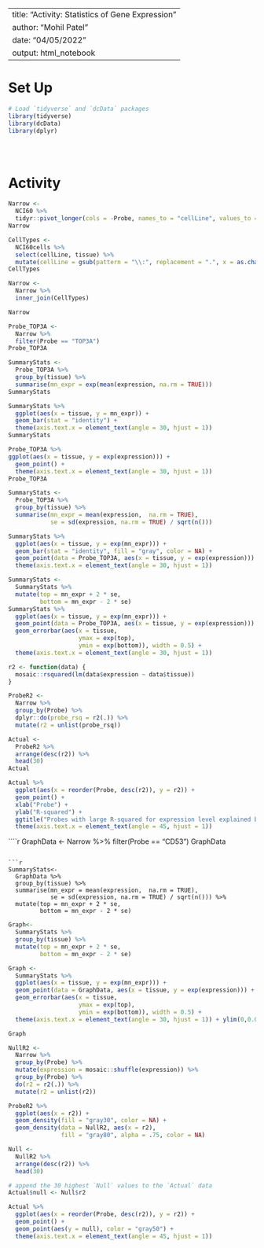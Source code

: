 
---
title: "Activity: Statistics of Gene Expression"
author: "Mohil Patel"
date: "04/05/2022"
output: html_notebook
---


# Set Up

```r
# Load `tidyverse` and `dcData` packages
library(tidyverse)
library(dcData)
library(dplyr)





```

# Activity


```r
Narrow <-
  NCI60 %>%
  tidyr::pivot_longer(cols = -Probe, names_to = "cellLine", values_to = "expression")
Narrow


```

```r
CellTypes <-
  NCI60cells %>%
  select(cellLine, tissue) %>%
  mutate(cellLine = gsub(pattern = "\\:", replacement = ".", x = as.character(cellLine)))
CellTypes
```


```r
Narrow <- 
  Narrow %>%
  inner_join(CellTypes)

Narrow
```
```r
Probe_TOP3A <-
  Narrow %>%
  filter(Probe == "TOP3A")
Probe_TOP3A

```
```r
SummaryStats <-
  Probe_TOP3A %>%
  group_by(tissue) %>%
  summarise(mn_expr = exp(mean(expression, na.rm = TRUE)))
SummaryStats

```

```r
SummaryStats %>% 
  ggplot(aes(x = tissue, y = mn_expr)) +
  geom_bar(stat = "identity") +
  theme(axis.text.x = element_text(angle = 30, hjust = 1))
SummaryStats

```

```r
Probe_TOP3A %>% 
ggplot(aes(x = tissue, y = exp(expression))) +
  geom_point() +
  theme(axis.text.x = element_text(angle = 30, hjust = 1))
Probe_TOP3A

```

```r

SummaryStats <-
  Probe_TOP3A %>%
  group_by(tissue) %>%
  summarise(mn_expr = mean(expression,  na.rm = TRUE),
            se = sd(expression, na.rm = TRUE) / sqrt(n())) 
```

```r
SummaryStats %>% 
  ggplot(aes(x = tissue, y = exp(mn_expr))) +
  geom_bar(stat = "identity", fill = "gray", color = NA) +
  geom_point(data = Probe_TOP3A, aes(x = tissue, y = exp(expression))) + 
  theme(axis.text.x = element_text(angle = 30, hjust = 1))
```
```r
SummaryStats <- 
  SummaryStats %>%
  mutate(top = mn_expr + 2 * se,
         bottom = mn_expr - 2 * se) 
SummaryStats %>%
  ggplot(aes(x = tissue, y = exp(mn_expr))) +
  geom_point(data = Probe_TOP3A, aes(x = tissue, y = exp(expression))) +
  geom_errorbar(aes(x = tissue, 
                    ymax = exp(top), 
                    ymin = exp(bottom)), width = 0.5) +
  theme(axis.text.x = element_text(angle = 30, hjust = 1))

```
```r
r2 <- function(data) {
  mosaic::rsquared(lm(data$expression ~ data$tissue))
}
```

```r
ProbeR2 <- 
  Narrow %>% 
  group_by(Probe) %>%
  dplyr::do(probe_rsq = r2(.)) %>%
  mutate(r2 = unlist(probe_rsq))
```

```r
Actual <-
  ProbeR2 %>%
  arrange(desc(r2)) %>%
  head(30) 
Actual
```
```r
Actual %>%
  ggplot(aes(x = reorder(Probe, desc(r2)), y = r2)) +
  geom_point() + 
  xlab("Probe") + 
  ylab("R-squared") + 
  ggtitle("Probes with large R-squared for expression level explained by tissue type") + 
  theme(axis.text.x = element_text(angle = 45, hjust = 1))


```
````r

GraphData <- 
  Narrow %>%
  filter(Probe == "CD53")
GraphData

```

```r
SummaryStats<-
  GraphData %>%
  group_by(tissue) %>%
  summarise(mn_expr = mean(expression,  na.rm = TRUE),
            se = sd(expression, na.rm = TRUE) / sqrt(n())) %>%
  mutate(top = mn_expr + 2 * se,
         bottom = mn_expr - 2 * se)

```

```r
Graph<-
  SummaryStats %>%
  group_by(tissue) %>%
  mutate(top = mn_expr + 2 * se,
         bottom = mn_expr - 2 * se) 


```

```r
 
Graph <-
  SummaryStats %>%
  ggplot(aes(x = tissue, y = exp(mn_expr))) +
  geom_point(data = GraphData, aes(x = tissue, y = exp(expression))) +
  geom_errorbar(aes(x = tissue,
                    ymax = exp(top), 
                    ymin = exp(bottom)), width = 0.5) +
  theme(axis.text.x = element_text(angle = 30, hjust = 1)) + ylim(0,0.006)

Graph
```
```r

NullR2 <-
  Narrow %>%
  group_by(Probe) %>%
  mutate(expression = mosaic::shuffle(expression)) %>%
  group_by(Probe) %>%
  do(r2 = r2(.)) %>%
  mutate(r2 = unlist(r2))

```

```r
ProbeR2 %>%
  ggplot(aes(x = r2)) + 
  geom_density(fill = "gray30", color = NA) +
  geom_density(data = NullR2, aes(x = r2), 
               fill = "gray80", alpha = .75, color = NA)

```

```r
Null <-
  NullR2 %>% 
  arrange(desc(r2)) %>%
  head(30) 

# append the 30 highest `Null` values to the `Actual` data
Actual$null <- Null$r2

Actual %>%
  ggplot(aes(x = reorder(Probe, desc(r2)), y = r2)) +
  geom_point() + 
  geom_point(aes(y = null), color = "gray50") +
  theme(axis.text.x = element_text(angle = 45, hjust = 1))
```
